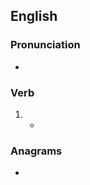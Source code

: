 ==English==

===Pronunciation===
* {{rhymes|əʊst|lang=en}}

===Verb===
{{head|en|verb form}}

# {{en-past of|gross}}
#* {{quote-journal|lang=en|author=Hermione Hoby|title=Julia Roberts interview for August: Osage County – 'I might actually go to hell for this&nbsp;...': Julia Roberts reveals why her violent, Oscar-nominated performance in August: Osage County made her feel 'like a terrible person' &#91;print version: 'I might actually go to hell for this&nbsp;...' (18 January 2014, p.&nbsp;R4)&#93;|url=http://www.telegraph.co.uk/culture/film/10584525/Julia-Roberts-interview-for-August-Osage-County-I-might-actually-go-to-hell-for-this....html|newspaper={{w|The Daily Telegraph}} (Review)|date=21 January 2014|passage=The film '''grossed''' $464 million worldwide, ensconcing her in the Hollywood A-list.}}

===Anagrams===
* {{anagrams|en|a=degorss|sodgers}}